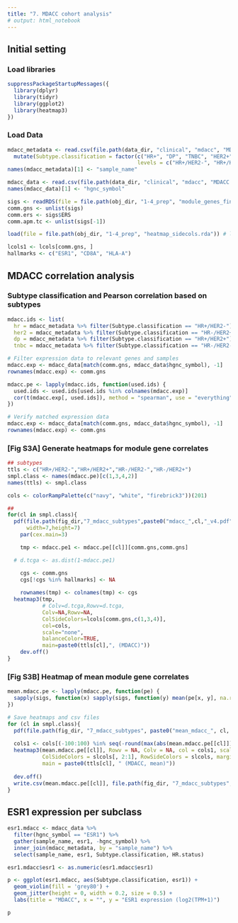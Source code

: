 ```yaml
---
title: "7. MDACC cohort analysis"
# output: html_notebook
---
```


## Initial setting
### Load libraries
```r
suppressPackageStartupMessages({
  library(dplyr)
  library(tidyr)
  library(ggplot2)
  library(heatmap3)
})
```

### Load Data
```r
mdacc_metadata <- read.csv(file.path(data_dir, "clinical", "mdacc", "MDACC 74 tumors description.csv")) %>%
  mutate(Subtype.classification = factor(c("HR+", "DP", "TNBC", "HER2+")[((HR.status == "negative") * 2 + (HER2.status == "positive") + 1)], 
                                         levels = c("HR+/HER2-", "HR+/HER2+", "HR-/HER2-", "HR-/HER2+")))
names(mdacc_metadata)[1] <- "sample_name"

mdacc_data <- read.csv(file.path(data_dir, "clinical", "mdacc", "MDACC 74 tumors log2 tpm RNA-seq data.csv"))
names(mdacc_data)[1] <- "hgnc_symbol"

sigs <- readRDS(file = file.path(obj_dir, "1-4_prep", "module_genes_final_122923.rds"))
comm.gns <- unlist(sigs)
comm.ers <- sigs$ERS
comm.apm.tc <- unlist(sigs[-1])

load(file = file.path(obj_dir, "1-4_prep", "heatmap_sidecols.rda")) # lcols, slcols

lcols1 <- lcols[comm.gns, ]
hallmarks <- c("ESR1", "CD8A", "HLA-A")
```

## MDACC correlation analysis
### Subtype classification and Pearson correlation based on subtypes
```r
mdacc.ids <- list(
  hr = mdacc_metadata %>% filter(Subtype.classification == "HR+/HER2-") %>% pull(sample_name),
  her2 = mdacc_metadata %>% filter(Subtype.classification == "HR-/HER2+") %>% pull(sample_name),
  dp = mdacc_metadata %>% filter(Subtype.classification == "HR+/HER2+") %>% pull(sample_name),
  tnbc = mdacc_metadata %>% filter(Subtype.classification == "HR-/HER2-") %>% pull(sample_name))

# Filter expression data to relevant genes and samples
mdacc.exp <- mdacc_data[match(comm.gns, mdacc_data$hgnc_symbol), -1]
rownames(mdacc.exp) <- comm.gns

mdacc.pe <- lapply(mdacc.ids, function(used.ids) {
  used.ids <- used.ids[used.ids %in% colnames(mdacc.exp)]
  cor(t(mdacc.exp[, used.ids]), method = "spearman", use = "everything")
})

# Verify matched expression data
mdacc.exp <- mdacc_data[match(comm.gns, mdacc_data$hgnc_symbol), -1]
rownames(mdacc.exp) <- comm.gns
```

### [Fig S3A] Generate heatmaps for module gene correlates
```r
## subtypes
ttls <- c("HR+/HER2-","HR+/HER2+","HR-/HER2-","HR-/HER2+")
smpl.class <- names(mdacc.pe)[c(1,3,4,2)]
names(ttls) <- smpl.class

cols <- colorRampPalette(c("navy", "white", "firebrick3"))(201)

##
for(cl in smpl.class){
  pdf(file.path(fig_dir,"7_mdacc_subtypes",paste0("mdacc_",cl,"_v4.pdf")),
      width=7,height=7)	
	par(cex.main=3)

	tmp <- mdacc.pe1 <- mdacc.pe[[cl]][comm.gns,comm.gns]

  # d.tcga <- as.dist(1-mdacc.pe1)

	cgs <- comm.gns
	cgs[!cgs %in% hallmarks] <- NA
	
	rownames(tmp) <- colnames(tmp) <- cgs
  heatmap3(tmp,
           # Colv=d.tcga,Rowv=d.tcga,
           Colv=NA,Rowv=NA,
           ColSideColors=lcols[comm.gns,c(1,3,4)],
           col=cols,
           scale="none",
           balanceColor=TRUE,
           main=paste0(ttls[cl],", (MDACC)"))
	dev.off()
}
```

### [Fig S3B] Heatmap of mean module gene correlates
```r
mean.mdacc.pe <- lapply(mdacc.pe, function(pe) {
  sapply(sigs, function(x) sapply(sigs, function(y) mean(pe[x, y], na.rm = TRUE)))
})

# Save heatmaps and csv files
for (cl in smpl.class){
  pdf(file.path(fig_dir, "7_mdacc_subtypes", paste0("mean_mdacc_", cl, "_v4.pdf")), width = 7, height = 7)
  
  cols1 <- cols[(-100:100) %in% seq(-round(max(abs(mean.mdacc.pe[[cl]]) * 100)), round(max(abs(mean.mdacc.pe[[cl]]) * 100)))]
  heatmap3(mean.mdacc.pe[[cl]], Rowv = NA, Colv = NA, col = cols1, scale = "none", balanceColor = TRUE,
           ColSideColors = slcols[, 2:1], RowSideColors = slcols, margins = c(7, 7), cexRow = 1.5, cexCol = 1.5,
           main = paste0(ttls[cl], " (MDACC, mean)"))
  
  dev.off()
  write.csv(mean.mdacc.pe[[cl]], file.path(fig_dir, "7_mdacc_subtypes", paste0("mean_mdacc_", cl, "_v4.csv")))
}
```

## ESR1 expression per subclass
```r
esr1.mdacc <- mdacc_data %>%
  filter(hgnc_symbol == "ESR1") %>%
  gather(sample_name, esr1, -hgnc_symbol) %>%
  inner_join(mdacc_metadata, by = "sample_name") %>%
  select(sample_name, esr1, Subtype.classification, HR.status)

esr1.mdacc$esr1 <- as.numeric(esr1.mdacc$esr1)

p <- ggplot(esr1.mdacc, aes(Subtype.classification, esr1)) +
  geom_violin(fill = 'grey80') +
  geom_jitter(height = 0, width = 0.2, size = 0.5) +
  labs(title = "MDACC", x = "", y = "ESR1 expression (log2(TPM+1)")

p
```

